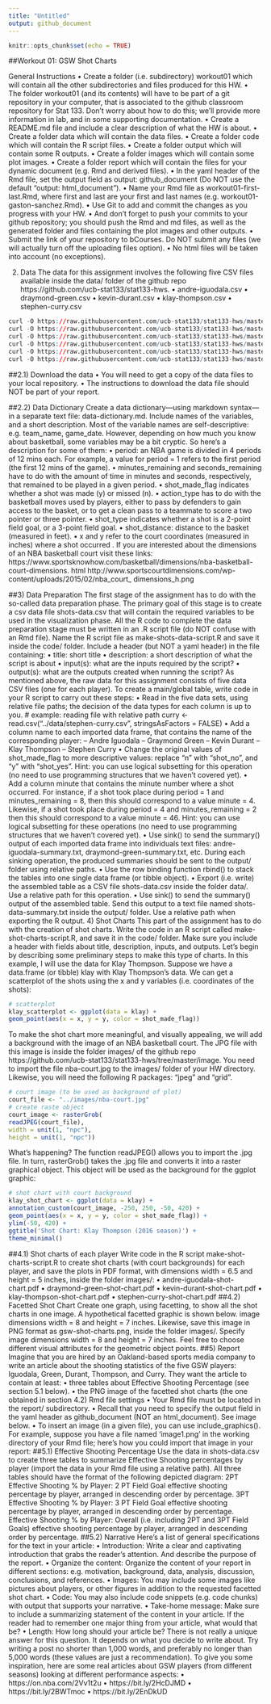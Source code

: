 ```yaml
---
title: "Untitled"
output: github_document
---
```


```r
knitr::opts_chunk$set(echo = TRUE)
```

##Workout 01: GSW Shot Charts

General Instructions
• Create a folder (i.e. subdirectory) workout01 which will contain all the other subdirectories
and files produced for this HW.
• The folder workout01 (and its contents) will have to be part of a git repository in
your computer, that is associated to the github classroom repository for Stat 133.
Don’t worry about how to do this; we’ll provide more information in lab, and in some
supporting documentation.
• Create a README.md file and include a clear description of what the HW is about.
• Create a folder data which will contain the data files.
• Create a folder code which will contain the R script files.
• Create a folder output which will contain some R outputs.
• Create a folder images which will contain some plot images.
• Create a folder report which will contain the files for your dynamic document (e.g.
Rmd and derived files).
• In the yaml header of the Rmd file, set the output field as output: github_document
(Do NOT use the default "output: html_document").
• Name your Rmd file as workout01-first-last.Rmd, where first and last are your
first and last names (e.g. workout01-gaston-sanchez.Rmd).
• Use Git to add and commit the changes as you progress with your HW.
• And don’t forget to push your commits to your github repository; you should push the
Rmd and md files, as well as the generated folder and files containing the plot images
and other outputs.
• Submit the link of your repository to bCourses. Do NOT submit any files (we will
actually turn off the uploading files option).
• No html files will be taken into account (no exceptions).

2) Data
The data for this assignment involves the following five CSV files available inside the data/
folder of the github repo https://github.com/ucb-stat133/stat133-hws.
• andre-iguodala.csv
• draymond-green.csv
• kevin-durant.csv
• klay-thompson.csv
• stephen-curry.csv
```r
curl -O https://raw.githubusercontent.com/ucb-stat133/stat133-hws/master/data/andre-iguodala.csv
curl -O https://raw.githubusercontent.com/ucb-stat133/stat133-hws/master/data/draymond-green.csv
curl -O https://raw.githubusercontent.com/ucb-stat133/stat133-hws/master/data/kevin-durant.csv
curl -O https://raw.githubusercontent.com/ucb-stat133/stat133-hws/master/data/klay-thompson.csv
curl -O https://raw.githubusercontent.com/ucb-stat133/stat133-hws/master/data/stephen-curry.csv
curl -O https://raw.githubusercontent.com/ucb-stat133/stat133-hws/master/data/nba2018-players-dictionary.md
```
##2.1) Download the data
• You will need to get a copy of the data files to your local repository.
• The instructions to download the data file should NOT be part of your report.

##2.2) Data Dictionary
Create a data dictionary—using markdown syntax—in a separate text file: data-dictionary.md.
Include names of the variables, and a short description. Most of the variable names are
self-descriptive: e.g. team_name, game_date. However, depending on how much you know
about basketball, some variables may be a bit cryptic. So here’s a description for some of
them:
• period: an NBA game is divided in 4 periods of 12 mins each. For example, a value
for period = 1 refers to the first period (the first 12 mins of the game).
• minutes_remaining and seconds_remaining have to do with the amount of time in
minutes and seconds, respectively, that remained to be played in a given period.
• shot_made_flag indicates whether a shot was made (y) or missed (n).
• action_type has to do with the basketball moves used by players, either to pass by
defenders to gain access to the basket, or to get a clean pass to a teammate to score a
two pointer or three pointer.
• shot_type indicates whether a shot is a 2-point field goal, or a 3-point field goal.
• shot_distance: distance to the basket (measured in feet).
• x and y refer to the court coordinates (measured in inches) where a shot occurred .
If you are interested about the dimensions of an NBA basketball court visit these links:
https://www.sportsknowhow.com/basketball/dimensions/nba-basketball-court-dimensions.
html
http://www.sportscourtdimensions.com/wp-content/uploads/2015/02/nba_court_
dimensions_h.png

##3) Data Preparation
The first stage of the assignment has to do with the so-called data preparation phase. The
primary goal of this stage is to create a csv data file shots-data.csv that will contain the
required variables to be used in the visualization phase.
All the R code to complete the data preparation stage must be written in an .R script file
(do NOT confuse with an Rmd file). Name the R script file as make-shots-data-script.R
and save it inside the code/ folder. Include a header (but NOT a yaml header) in the file
containing:
• title: short title
• description: a short description of what the script is about
• input(s): what are the inputs required by the script?
• output(s): what are the outputs created when running the script?
As mentioned above, the raw data for this assignment consists of five data CSV files (one for
each player). To create a main/global table, write code in your R script to carry out these
steps:
• Read in the five data sets, using relative file paths; the decision of the data types for
each column is up to you.
# example: reading file with relative path
curry <- read.csv("../data/stephen-curry.csv", stringsAsFactors = FALSE)
• Add a column name to each imported data frame, that contains the name of the
corresponding player:
– Andre Iguodala
– Graymond Green
– Kevin Durant
– Klay Thompson
– Stephen Curry
• Change the original values of shot_made_flag to more descriptive values: replace "n"
with "shot_no", and "y" with "shot_yes". Hint: you can use logical subsetting for
this operation (no need to use programming structures that we haven’t covered yet).
• Add a column minute that contains the minute number where a shot occurred. For
instance, if a shot took place during period = 1 and minutes_remaining = 8, then
this should correspond to a value minute = 4. Likewise, if a shot took place during
period = 4 and minutes_remaining = 2 then this should correspond to a value
minute = 46. Hint: you can use logical subsetting for these operations (no need to use
programming structures that we haven’t covered yet).
• Use sink() to send the summary() output of each imported data frame into individuals
text files: andre-iguodala-summary.txt, draymond-green-summary.txt, etc. During
each sinking operation, the produced summaries should be sent to the output/
folder using relative paths.
• Use the row binding function rbind() to stack the tables into one single data frame
(or tibble object).
• Export (i.e. write) the assembled table as a CSV file shots-data.csv inside the folder
data/. Use a relative path for this operation.
• Use sink() to send the summary() output of the assembled table. Send this output to
a text file named shots-data-summary.txt inside the output/ folder. Use a relative
path when exporting the R output.
4) Shot Charts
This part of the assignment has to do with the creation of shot charts. Write the code in
an R script called make-shot-charts-script.R, and save it in the code/ folder. Make sure
you include a header with fields about title, description, inputs, and outputs.
Let’s begin by describing some preliminary steps to make this type of charts. In this example,
I will use the data for Klay Thompson. Suppose we have a data.frame (or tibble) klay with
Klay Thompson’s data. We can get a scatterplot of the shots using the x and y variables
(i.e. coordinates of the shots):
```r
# scatterplot
klay_scatterplot <- ggplot(data = klay) +
geom_point(aes(x = x, y = y, color = shot_made_flag))
```
To make the shot chart more meaningful, and visually appealing, we will add a background
with the image of an NBA basketball court. The JPG file with this image is inside the folder
images/ of the github repo https://github.com/ucb-stat133/stat133-hws/tree/master/image.
You need to import the file nba-court.jpg to the images/ folder of your HW directory.
Likewise, you will need the following R packages: "jpeg" and "grid".
```r
# court image (to be used as background of plot)
court_file <- "../images/nba-court.jpg"
# create raste object
court_image <- rasterGrob(
readJPEG(court_file),
width = unit(1, "npc"),
height = unit(1, "npc"))
```
What’s happening? The function readJPEG() allows you to import the .jpg file. In turn,
rasterGrob() takes the .jpg file and converts it into a raster graphical object. This object
will be used as the background for the ggplot graphic:
```r
# shot chart with court background
klay_shot_chart <- ggplot(data = klay) +
annotation_custom(court_image, -250, 250, -50, 420) +
geom_point(aes(x = x, y = y, color = shot_made_flag)) +
ylim(-50, 420) +
ggtitle('Shot Chart: Klay Thompson (2016 season)') +
theme_minimal()
```
##4.1) Shot charts of each player
Write code in the R script make-shot-charts-script.R to create shot charts (with court
backgrounds) for each player, and save the plots in PDF format, with dimensions width =
6.5 and height = 5 inches, inside the folder images/:
• andre-iguodala-shot-chart.pdf
• draymond-green-shot-chart.pdf
• kevin-durant-shot-chart.pdf
• klay-thompson-shot-chart.pdf
• stephen-curry-shot-chart.pdf
##4.2) Facetted Shot Chart
Create one graph, using facetting, to show all the shot charts in one image. A hypothetical
facetted graphic is shown below.
image dimensions width = 8 and height = 7 inches.
Likewise, save this image in PNG format as gsw-shot-charts.png, inside the folder images/.
Specify image dimensions width = 8 and height = 7 inches.
Feel free to choose different visual attributes for the geometric object points.
##5) Report
Imagine that you are hired by an Oakland-based sports media company to write an article
about the shooting statistics of the five GSW players: Iguodala, Green, Durant, Thompson,
and Curry.
They want the article to contain at least:
• three tables about Effective Shooting Percentage (see section 5.1 below).
• the PNG image of the facetted shot charts (the one obtained in section 4.2)
Rmd file settings
• Your Rmd file must be located in the report/ subdirectory.
• Recall that you need to specify the output field in the yaml header as github_document
(NOT an html_document). See image below.
• To insert an image (in a given file), you can use include_graphics(). For example,
suppose you have a file named 'image1.png' in the working directory of your Rmd file;
here’s how you could import that image in your report:
##5.1) Effective Shooting Percentage
Use the data in shots-data.csv to create three tables to summarize Effective Shooting
percentages by player (import the data in your Rmd file using a relative path).
All three tables should have the format of the following depicted diagram:
2PT Effective Shooting % by Player: 2 PT Field Goal effective shooting percentage by
player, arranged in descending order by percentage.
3PT Effective Shooting % by Player: 3 PT Field Goal effective shooting percentage by
player, arranged in descending order by percentage.
Effective Shooting % by Player: Overall (i.e. including 2PT and 3PT Field Goals)
effective shooting percentage by player, arranged in descending order by percentage.
##5.2) Narrative
Here’s a list of general specifications for the text in your article:
• Introduction: Write a clear and captivating introduction that grabs the reader’s
attention. And describe the purpose of the report.
• Organize the content: Organize the content of your report in different sections:
e.g. motivation, background, data, analysis, discussion, conclusions, and references.
• Images: You may include some images like pictures about players, or other figures in
addition to the requested facetted shot chart.
• Code: You may also include code snippets (e.g. code chunks) with output that supports
your narrative.
• Take-home message: Make sure to include a summarizing statement of the content
in your article. If the reader had to remember one major thing from your article, what
would that be?
• Length: How long should your article be? There is not really a unique answer for this
question. It depends on what you decide to write about. Try writing a post no shorter
than 1,000 words, and preferably no longer than 5,000 words (these values are just a
recommendation).
To give you some inspiration, here are some real articles about GSW players (from different
seasons) looking at different performance aspects:
• https://on.nba.com/2Vv1t2u
• https://bit.ly/2HcDJMD
• https://bit.ly/2BWTmoc
• https://bit.ly/2EnDkUD